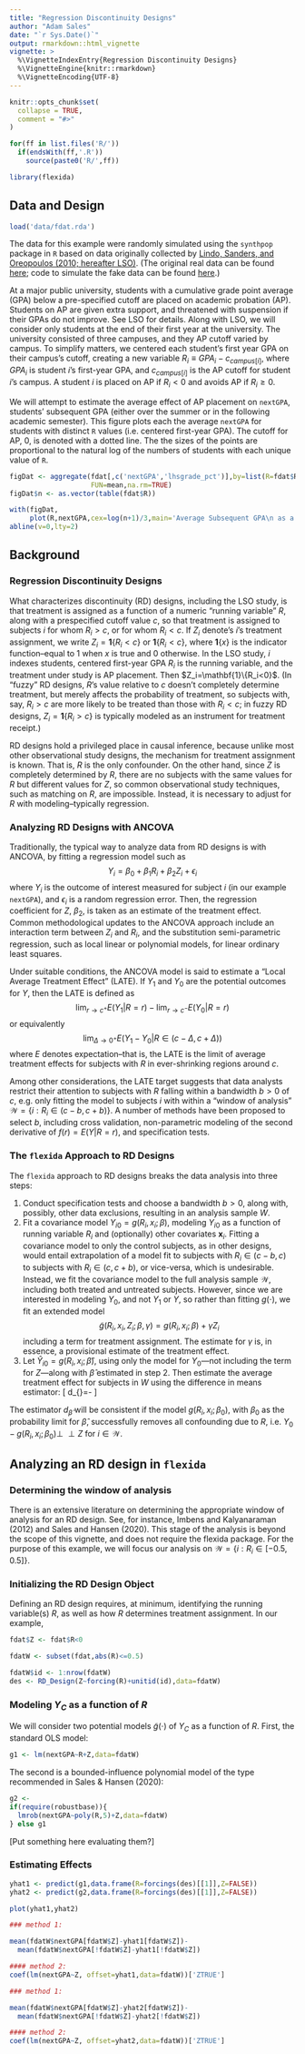 ```yaml
---
title: "Regression Discontinuity Designs"
author: "Adam Sales"
date: "`r Sys.Date()`"
output: rmarkdown::html_vignette
vignette: >
  %\VignetteIndexEntry{Regression Discontinuity Designs}
  %\VignetteEngine{knitr::rmarkdown}
  %\VignetteEncoding{UTF-8}
---
```


```r
knitr::opts_chunk$set(
  collapse = TRUE,
  comment = "#>"
)
```

```r
for(ff in list.files('R/'))
  if(endsWith(ff,'.R'))
    source(paste0('R/',ff))
```
           


```r
library(flexida)
```


## Data and Design

```r
load('data/fdat.rda')
```

The data for this example were randomly simulated using the `synthpop` package in `R` based on data originally collected by [Lindo, Sanders, and Oreopoulos (2010; hereafter LSO)](https://www.aeaweb.org/articles?id=10.1257/app.2.2.95). (The original real data can be found [here](https://www.openicpsr.org/openicpsr/project/113751/version/V1/view); code to simulate the fake data can be found [here](https://github.com/benbhansen-stats/flexida/blob/main/data-raw/makeRDDdata.r).)

At a major public university, students with a cumulative grade point average (GPA) below a pre-specified cutoff are placed on academic probation (AP). Students on AP are given extra support, and threatened with suspension if their GPAs do not improve. See LSO for details. Along with LSO, we will consider only students at the end of their first year at the university. The university consisted of three campuses, and they AP cutoff varied by campus. To simplify matters, we centered each student's first year GPA on their campus's cutoff, creating a new variable $R_i\equiv GPA_i -c_{campus[i]}$, where $GPA_i$ is student $i$'s first-year GPA, and $c_{campus[i]}$ is the AP cutoff for student $i$'s campus. 
A student $i$ is placed on AP if $R_i<0$ and avoids AP if $R_i\ge 0$. 

We will attempt to estimate the average effect of AP placement on `nextGPA`, students' subsequent GPA (either over the summer or in the following academic semester).
This figure plots each the average `nextGPA` for students with distinct `R` values (i.e. centered first-year GPA). The cutoff for AP, 0, is denoted with a dotted line. The the sizes of the points are proportional to the natural log of the numbers of students with each unique value of `R`. 
```r

figDat <- aggregate(fdat[,c('nextGPA','lhsgrade_pct')],by=list(R=fdat$R),
                    FUN=mean,na.rm=TRUE)
figDat$n <- as.vector(table(fdat$R))

with(figDat,
     plot(R,nextGPA,cex=log(n+1)/3,main='Average Subsequent GPA\n as a function of 1st-Year GPA,\n Centered at AP Cutoff'))
abline(v=0,lty=2)
```

## Background

### Regression Discontinuity Designs

What characterizes discontinuity (RD) designs, including the LSO study, is that treatment is assigned as a function of a numeric "running variable" $R$, along with a prespecified cutoff value $c$, so that treatment is assigned to subjects $i$ for whom $R_i>c$, or for whom $R_i<c$. 
If $Z_i$ denote's $i$'s treatment assignment, we write $Z_i=\mathbf{1}\{R_i<c\}$ or $\mathbf{1}\{R_i<c\}$, where $\mathbf{1}\{x\}$ is the indicator function--equal to 1 when $x$ is true and 0 otherwise. 
In the LSO study, $i$ indexes students, centered first-year GPA $R_i$ is the running variable, and the treatment under study is AP placement. Then $Z_i=\mathbf{1}\{R_i<0}$.
(In "fuzzy" RD designs, $R$'s value relative to $c$ doesn't completely determine treatment, but merely affects the probability of treatment, so subjects with, say, $R_i>c$ are more likely to be treated than those with $R_i<c$; in fuzzy RD designs, $Z_i=\mathbf{1}\{R_i>c\}$ is typically modeled as an instrument for treatment receipt.)

RD designs hold a privileged place in causal inference, because unlike most other observational study designs, the mechanism for treatment assignment is known. 
That is, $R$ is the only confounder. 
On the other hand, since $Z$ is completely determined by $R$, there are no subjects with the same values for $R$ but different values for $Z$, so common observational study techniques, such as matching on $R$,  are impossible. 
Instead, it is necessary to adjust for $R$ with modeling--typically regression. 


### Analyzing RD Designs with ANCOVA

Traditionally, the typical way to analyze data from RD designs is with ANCOVA, by fitting a regression model such as
$$Y_i=\beta_0+\beta_1R_i+\beta_2Z_i+\epsilon_i$$
where $Y_i$ is the outcome of interest measured for subject $i$ (in our example `nextGPA`), and $\epsilon_i$ is a random regression error. 
Then, the regression coefficient for $Z$, $\beta_2$, is taken as an estimate of the treatment effect. 
Common methodological updates to the ANCOVA approach include an interaction term between $Z_i$ and $R_i$, and the substitution semi-parametric regression, such as local linear or polynomial models, for linear ordinary least squares.

Under suitable conditions, the ANCOVA model is said to estimate a "Local Average Treatment Effect" (LATE). 
If $Y_1$ and $Y_0$ are the potential outcomes for $Y$, then the LATE is defined as
$$\displaystyle\lim_{r\rightarrow c^+} E(Y_1|R=r)-\displaystyle\lim_{r\rightarrow c^-} E(Y_0|R=r)$$
or equivalently
$$\displaystyle\lim_{\Delta\rightarrow 0^+} E(Y_1-Y_0 |R\in (c-\Delta,c+\Delta))$$
where $E$ denotes expectation--that is, the LATE is the limit of average treatment effects for subjects with $R$ in ever-shrinking regions around $c$. 

Among other considerations, the LATE target suggests that data analysts restrict their attention to subjects with $R$ falling within a bandwidth $b>0$ of $c$, e.g. only fitting the model to subjects $i$ with within a "window of analysis" $\mathcal{W}=\{i:R_i\in (c-b,c+b)\}$.
A number of methods have been proposed to select $b$, including cross validation, non-parametric modeling of the second derivative of $f(r)=E(Y|R=r)$, and specification tests. 

### The `flexida` Approach to RD Designs

The `flexida` approach to RD designs breaks the data analysis into three steps:

1. Conduct specification tests and choose a bandwidth $b>0$, along with, possibly, other data exclusions, resulting in an analysis sample $W$. 
2. Fit a covariance model $Y_{i0}=g(R_i,x_i;\beta)$, modeling $Y_{i0}$ as a function of running variable $R_i$ and (optionally) other covariates $\mathbf{x}_i$. Fitting a covariance model to only the control subjects, as in other designs, would entail extrapolation of a model fit to subjects with $R_i\in (c-b,c)$ to subjects with $R_i\in (c,c+b)$, or vice-versa, which is undesirable. Instead, we fit the covariance model to the full analysis sample $\mathcal{W}$, including both treated and untreated subjects. However, since we are interested in modeling $Y_0$, and not $Y_1$ or $Y$, so rather than fitting $g(\cdot)$, we fit an extended model 
$$\tilde{g}(R_i,x_i,Z_i;\beta,\gamma)=g(R_i,x_i;\beta)+\gamma Z_i$$ 
including a term for treatment assignment. The estimate for $\gamma$ is, in essence, a provisional estimate of the treatment effect.
3. Let $\widehat{Y}_{i0}=g(R_i,x_i;\hat{\beta})$, using only the model for $Y_0$---not including the term for $Z$---along with $\hat{\beta}$ estimated in step 2. Then estimate the average treatment effect for subjects in $W$ using the difference in means estimator:
\[
d_{\hat{\beta}}=\frac{\sum_{i\in W} Z_i(Y_i-\widehat{Y}_{i0})}{\sum_{i \in W} Z_i}-\frac{\sum_{i\in W} (1-Z_i)(Y_i-\widehat{Y}_{i0})}{\sum_{i \in W} (1-Z_i)}
\]

The estimator $d_{\hat{\beta}}$ will be consistent if the model $g(R_i,x_i;\beta_0)$, with $\beta_0$ as the probability limit for $\hat{\beta}$, successfully removes all confounding due to $R$, i.e. $Y_0-g(R_i,x_i;\beta_0) \perp \!\!\! \perp Z$ for $i\in \mathcal{W}$. 

## Analyzing an RD design in `flexida`

### Determining the window of analysis
There is an extensive literature on determining the appropriate window of analysis for an RD design. See, for instance, Imbens and Kalyanaraman (2012) and Sales and Hansen (2020).
This stage of the analysis is beyond the scope of this vignette, and does not require the flexida package. 
For the purpose of this example, we will focus our analysis on
$\mathcal{W}=\{i:R_i\in [-0.5,0.5]\}$.

### Initializing the RD Design Object
Defining an RD design requires, at minimum, identifying the running variable(s) $R$, as well as how $R$ determines treatment assignment.
In our example,
```r
fdat$Z <- fdat$R<0

fdatW <- subset(fdat,abs(R)<=0.5)

fdatW$id <- 1:nrow(fdatW)
des <- RD_Design(Z~forcing(R)+unitid(id),data=fdatW)
```

### Modeling $Y_C$ as a function of $R$
We will consider two potential models $\tilde{g}(\cdot)$ of $Y_C$ as a function of $R$.
First, the standard OLS model:

```r
g1 <- lm(nextGPA~R+Z,data=fdatW)
```

The second is a bounded-influence polynomial model of the type recommended in Sales \& Hansen (2020):

```r
g2 <- 
if(require(robustbase)){
  lmrob(nextGPA~poly(R,5)+Z,data=fdatW)
} else g1
```
[Put something here evaluating them?]

### Estimating Effects

```r

yhat1 <- predict(g1,data.frame(R=forcings(des)[[1]],Z=FALSE))
yhat2 <- predict(g2,data.frame(R=forcings(des)[[1]],Z=FALSE))

plot(yhat1,yhat2)
```

```r
### method 1:

mean(fdatW$nextGPA[fdatW$Z]-yhat1[fdatW$Z])-
  mean(fdatW$nextGPA[!fdatW$Z]-yhat1[!fdatW$Z])

#### method 2:
coef(lm(nextGPA~Z, offset=yhat1,data=fdatW))['ZTRUE']


```


```r
### method 1:

mean(fdatW$nextGPA[fdatW$Z]-yhat2[fdatW$Z])-
  mean(fdatW$nextGPA[!fdatW$Z]-yhat2[!fdatW$Z])

#### method 2:
coef(lm(nextGPA~Z, offset=yhat2,data=fdatW))['ZTRUE']


```


